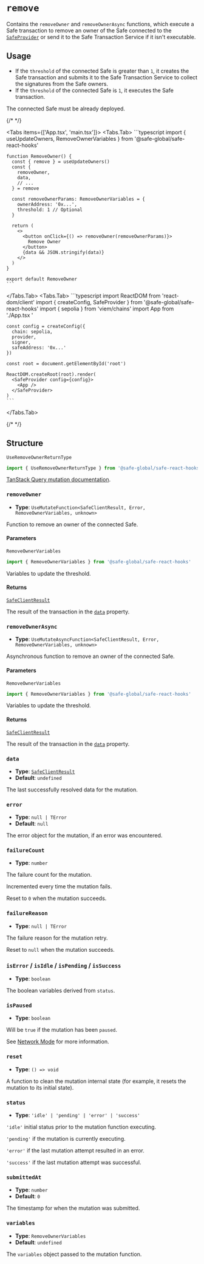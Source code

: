 
# `remove`

Contains the `removeOwner` and `removeOwnerAsync` functions, which execute a Safe transaction to remove an owner of the Safe connected to the [`SafeProvider`](../safeprovider.mdx) or send it to the Safe Transaction Service if it isn't executable.

## Usage

- If the `threshold` of the connected Safe is greater than `1`, it creates the Safe transaction and submits it to the Safe Transaction Service to collect the signatures from the Safe owners.
- If the `threshold` of the connected Safe is `1`, it executes the Safe transaction.

The connected Safe must be already deployed.

{/* <!-- vale off --> */}

<Tabs items={['App.tsx', 'main.tsx']}>
  <Tabs.Tab>
    ```typescript
    import { useUpdateOwners, RemoveOwnerVariables } from '@safe-global/safe-react-hooks'
    
    function RemoveOwner() {
      const { remove } = useUpdateOwners()
      const {
        removeOwner,
        data,
        // ...
      } = remove

      const removeOwnerParams: RemoveOwnerVariables = {
        ownerAddress: '0x...',
        threshold: 1 // Optional
      }

      return (
        <>
          <button onClick={() => removeOwner(removeOwnerParams)}>
            Remove Owner
          </button>
          {data && JSON.stringify(data)}
        </>
      )
    }

    export default RemoveOwner
    ```
  </Tabs.Tab>
  <Tabs.Tab>
    ```typescript
    import ReactDOM from 'react-dom/client'
    import { createConfig, SafeProvider } from '@safe-global/safe-react-hooks'
    import { sepolia } from 'viem/chains'
    import App from './App.tsx  '

    const config = createConfig({
      chain: sepolia,
      provider,
      signer,
      safeAddress: '0x...'
    })

    const root = document.getElementById('root')
    
    ReactDOM.createRoot(root).render(
      <SafeProvider config={config}>
        <App />
      </SafeProvider>
    )
    ```
  </Tabs.Tab>
</Tabs>

{/* <!-- vale on --> */}

## Structure

`UseRemoveOwnerReturnType`

```typescript
import { UseRemoveOwnerReturnType } from '@safe-global/safe-react-hooks'
```

[TanStack Query mutation documentation](https://tanstack.com/query/v5/docs/framework/react/reference/useMutation).

### `removeOwner`

- **Type**: `UseMutateFunction<SafeClientResult, Error, RemoveOwnerVariables, unknown>`

Function to remove an owner of the connected Safe.

#### Parameters

`RemoveOwnerVariables`

```typescript
import { RemoveOwnerVariables } from '@safe-global/safe-react-hooks'
```

Variables to update the threshold.

#### Returns

[`SafeClientResult`](https://github.com/safe-global/safe-core-sdk/blob/main/packages/sdk-starter-kit/src/types.ts#L67-L85)

The result of the transaction in the [`data`](#data) property.

### `removeOwnerAsync`

- **Type**: `UseMutateAsyncFunction<SafeClientResult, Error, RemoveOwnerVariables, unknown>`

Asynchronous function to remove an owner of the connected Safe.

#### Parameters

`RemoveOwnerVariables`

```typescript
import { RemoveOwnerVariables } from '@safe-global/safe-react-hooks'
```

Variables to update the threshold.

#### Returns

[`SafeClientResult`](https://github.com/safe-global/safe-core-sdk/blob/main/packages/sdk-starter-kit/src/types.ts#L67-L85)

The result of the transaction in the [`data`](#data) property.

### `data`

- **Type**: [`SafeClientResult`](https://github.com/safe-global/safe-core-sdk/blob/main/packages/sdk-starter-kit/src/types.ts#L67-L85)
- **Default**: `undefined`

The last successfully resolved data for the mutation.

### `error`

- **Type**: `null | TError`
- **Default**: `null`

The error object for the mutation, if an error was encountered.

### `failureCount`

- **Type**: `number`

The failure count for the mutation.

Incremented every time the mutation fails.

Reset to `0` when the mutation succeeds.

### `failureReason`

- **Type**: `null | TError`

The failure reason for the mutation retry.

Reset to `null` when the mutation succeeds.

### `isError` / `isIdle` / `isPending` / `isSuccess`

- **Type**: `boolean`

The boolean variables derived from `status`.

### `isPaused`

- **Type**: `boolean`

Will be `true` if the mutation has been `paused`.

See [Network Mode](https://tanstack.com/query/v5/docs/framework/react/guides/network-mode) for more information.

### `reset`

- **Type**: `() => void`

A function to clean the mutation internal state (for example, it resets the mutation to its initial state).

### `status`

- **Type**: `'idle' | 'pending' | 'error' | 'success'`

`'idle'` initial status prior to the mutation function executing.

`'pending'` if the mutation is currently executing.

`'error'` if the last mutation attempt resulted in an error.

`'success'` if the last mutation attempt was successful.

### `submittedAt`

- **Type**: `number`
- **Default**: `0`

The timestamp for when the mutation was submitted.

### `variables`

- **Type**: `RemoveOwnerVariables`
- **Default**: `undefined`

The `variables` object passed to the mutation function.
